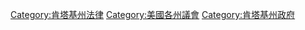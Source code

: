 [[Category:肯塔基州法律|Category:肯塔基州法律]]
[[Category:美國各州議會|Category:美國各州議會]]
[[Category:肯塔基州政府|Category:肯塔基州政府]]